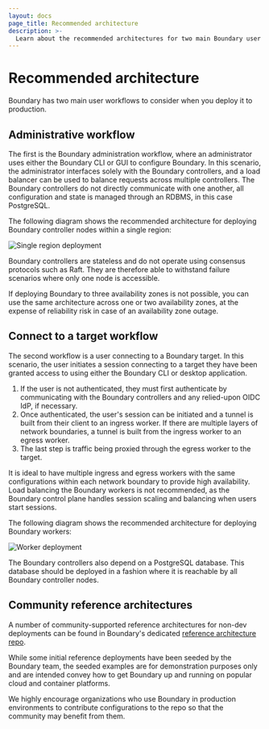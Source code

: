 ```yaml
---
layout: docs
page_title: Recommended architecture
description: >-
  Learn about the recommended architectures for two main Boundary user workflows: an administrator configuring Boundary and an end user connecting to a target.
---
```


# Recommended architecture

Boundary has two main user workflows to consider when you deploy it to production.

## Administrative workflow

The first is the Boundary administration workflow, where an administrator uses either the Boundary CLI or GUI to configure Boundary.
In this scenario, the administrator interfaces solely with the Boundary controllers, and a load balancer can be used to balance requests across multiple controllers.
The Boundary controllers do not directly communicate with one another, all configuration and state is managed through an RDBMS, in this case PostgreSQL.

The following diagram shows the recommended architecture for deploying Boundary controller nodes within a single region:

![Single region deployment](/img/single-region.png)

Boundary controllers are stateless and do not operate using consensus protocols such as Raft.
They are therefore able to withstand failure scenarios where only one node is accessible.

If deploying Boundary to three availability zones is not possible, you can use the same architecture across one or two availability zones, at the expense of reliability risk in case of an availability zone outage.

## Connect to a target workflow

The second workflow is a user connecting to a Boundary target.
In this scenario, the user initiates a session connecting to a target they have been granted access to using either the Boundary CLI or desktop application.

1. If the user is not authenticated, they must first authenticate by communicating with the Boundary controllers and any relied-upon OIDC IdP, if necessary.
1. Once authenticated, the user's session can be initiated and a tunnel is built from their client to an ingress worker.
If there are multiple layers of network boundaries, a tunnel is built from the ingress worker to an egress worker.
1. The last step is traffic being proxied through the egress worker to the target.

It is ideal to have multiple ingress and egress workers with the same configurations within each network boundary to provide high availability.
Load balancing the Boundary workers is not recommended, as the Boundary control plane handles session scaling and balancing when users start sessions.

The following diagram shows the recommended architecture for deploying Boundary workers:

![Worker deployment](/img/worker-deployment.png)

The Boundary controllers also depend on a PostgreSQL database.
This database should be deployed in a fashion where it is reachable by all Boundary controller nodes.

## Community reference architectures

A number of community-supported reference architectures for non-dev deployments can be found in Boundary's dedicated [reference architecture repo](https://github.com/hashicorp/boundary-reference-architecture).

While some initial reference deployments have been seeded by the Boundary team, the seeded examples are for demonstration purposes only and are intended convey how to get Boundary up and running on popular cloud and container platforms.

We highly encourage organizations who use Boundary in production environments to contribute configurations to the repo so that the community may benefit from them.

